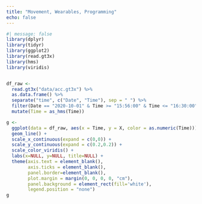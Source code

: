 ```yaml
---
title: "Movement, Wearables, Programming"
echo: false
---
```


```r
#| message: false
library(dplyr)
library(tidyr)
library(ggplot2)
library(read.gt3x)
library(hms)
library(viridis)


df_raw <- 
  read.gt3x("data/acc.gt3x") %>%
  as.data.frame() %>%
  separate("time", c("Date", "Time"), sep = " ") %>%
  filter(Date == "2020-10-01" & Time >= "15:56:00" & Time <= "16:30:00") %>%
  mutate(Time = as_hms(Time)) 

g <-
  ggplot(data = df_raw, aes(x = Time, y = X, color = as.numeric(Time))) +
  geom_line() +
  scale_x_continuous(expand = c(0,0)) +
  scale_y_continuous(expand = c(0.2,0.2)) +
  scale_color_viridis() +
  labs(x=NULL, y=NULL, title=NULL) +
  theme(axis.text = element_blank(),
        axis.ticks = element_blank(),
        panel.border=element_blank(), 
        plot.margin = margin(0, 0, 0, 0, "cm"),
        panel.background = element_rect(fill='white'),
        legend.position = "none") 
g
```
